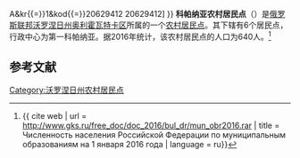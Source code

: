{{Infobox Settlement
| official_name = 科帕纳亚农村居民点
| native_name = Копанянское сельское поселение
| settlement_type = [[农村居民点|农村居民点]]
| subdivision_type = [[国家|国家]]
| subdivision_type1 = [[州_(俄罗斯)|州]]
| subdivision_type2 = [[区_(苏联)|区]]
| subdivision_name = {{RUS}}
| subdivision_name1 = [[沃罗涅日州|沃罗涅日州]]
| subdivision_name2 = [[奥利霍瓦特卡区|奥利霍瓦特卡区]]
| seat_type = 行政中心
| seat = 第一科帕纳亚
| population_as_of=2016
| population_footnotes = <ref name=stat />
| population_total = 640
| coordinates_display = inline,title
| latd =  | latm =  | lats =  | latNS = N
| longd =  | longm =  | longs =  | longEW = E
| timezone = [[莫斯科时间|MSK]]
| utc_offset = +3
| blank_name = [[俄罗斯市政土地区划代码|OKTMO编码]]
| blank_info = [http://classif.spb.ru/classificators/view/tma.php?st{{=}}A&kr{{=}}1&kod{{=}}20629412 20629412]
}}
'''科帕纳亚农村居民点'''（{{lang-ru|Копанянское сельское поселение}}）是[[俄罗斯联邦|俄罗斯联邦]][[沃罗涅日州|沃罗涅日州]][[奥利霍瓦特卡区|奥利霍瓦特卡区]]所属的一个[[农村居民点|农村居民点]]。其下辖有6个居民点，行政中心为第一科帕纳亚。据2016年统计，该农村居民点的人口为640人。<ref name=stat>{{ cite web | url = http://www.gks.ru/free_doc/doc_2016/bul_dr/mun_obr2016.rar | title = Численность населения Российской Федерации по муниципальным образованиям на 1 января 2016 года | language = ru}}</ref>

== 参考文献 ==
{{reflist}}

{{Russia-stub}}

[[Category:沃罗涅日州农村居民点|Category:沃罗涅日州农村居民点]]